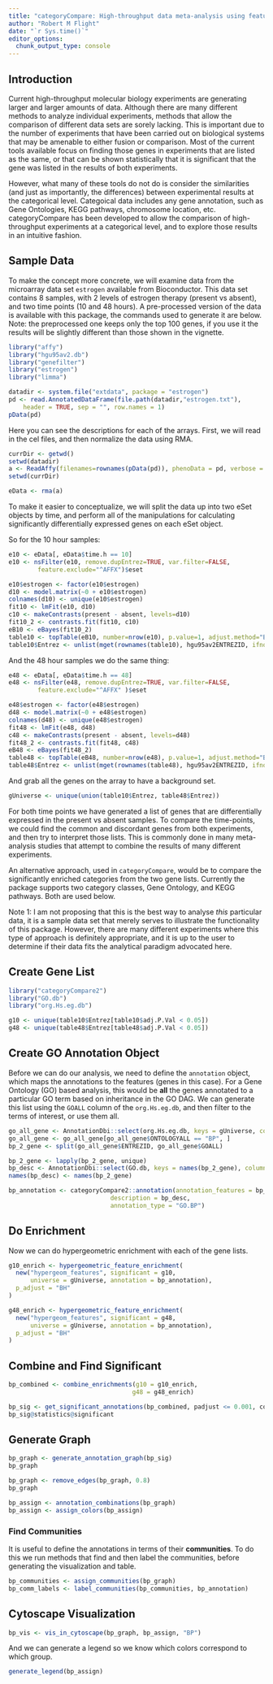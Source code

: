 ```yaml
---
title: "categoryCompare: High-throughput data meta-analysis using feature annotations"
author: "Robert M Flight"
date: "`r Sys.time()`"
editor_options: 
  chunk_output_type: console
---
```



<!--
% \VignetteEngine{knitr}
% \VignetteIndexEntry{categoryCompare: High-throughput data meta-analysis using gene annotations, V2}
% \VignetteDepends{categoryCompare2, GO.db, affy, hgu95av2.db, genefilter, estrogen, limma, Cairo}
% \VignetteKeyword{categoryCompare, meta-analysis, gene ontology, kegg}
% \VignettePackage{categoryCompare2}
-->


## Introduction

Current high-throughput molecular biology experiments are generating larger and larger amounts of data. Although there are many different methods to analyze individual experiments, methods that allow the comparison of different data sets are sorely lacking. This is important due to the number of experiments that have been carried out on biological systems that may be amenable to either fusion or comparison. Most of the current tools available focus on finding those genes in experiments that are listed as the same, or that can be shown statistically that it is significant that the gene was listed in the results of both experiments. 

However, what many of these tools do not do is consider the similarities (and just as importantly, the differences) between experimental results at the categorical level. Categoical data includes any gene annotation, such as Gene Ontologies, KEGG pathways, chromosome location, etc. categoryCompare has been developed to allow the comparison of high-throughput experiments at a categorical level, and to explore those results in an intuitive fashion.

## Sample Data

To make the concept more concrete, we will examine data from the microarray data set `estrogen` available from Bioconductor. This data set contains 8 samples, with 2 levels of estrogen therapy (present vs absent), and two time points (10 and 48 hours). A pre-processed version of the data is available with this package, the commands used to generate it are below. Note: the preprocessed one keeps only the top 100 genes, if you use it the results will be slightly different than those shown in the vignette.

```r
library("affy")
library("hgu95av2.db")
library("genefilter")
library("estrogen")
library("limma")
```

```r
datadir <- system.file("extdata", package = "estrogen")
pd <- read.AnnotatedDataFrame(file.path(datadir,"estrogen.txt"), 
  	header = TRUE, sep = "", row.names = 1)
pData(pd)
```

Here you can see the descriptions for each of the arrays. First, we will read in the cel files, and then normalize the data using RMA.

```r
currDir <- getwd()
setwd(datadir)
a <- ReadAffy(filenames=rownames(pData(pd)), phenoData = pd, verbose = TRUE)
setwd(currDir)
```

```r
eData <- rma(a)
```

To make it easier to conceptualize, we will split the data up into two eSet objects by time, and perform all of the manipulations for calculating significantly differentially expressed genes on each eSet object.

So for the 10 hour samples:

```r
e10 <- eData[, eData$time.h == 10]
e10 <- nsFilter(e10, remove.dupEntrez=TRUE, var.filter=FALSE, 
        feature.exclude="^AFFX")$eset

e10$estrogen <- factor(e10$estrogen)
d10 <- model.matrix(~0 + e10$estrogen)
colnames(d10) <- unique(e10$estrogen)
fit10 <- lmFit(e10, d10)
c10 <- makeContrasts(present - absent, levels=d10)
fit10_2 <- contrasts.fit(fit10, c10)
eB10 <- eBayes(fit10_2)
table10 <- topTable(eB10, number=nrow(e10), p.value=1, adjust.method="BH")
table10$Entrez <- unlist(mget(rownames(table10), hgu95av2ENTREZID, ifnotfound=NA))
```

And the 48 hour samples we do the same thing:

```r
e48 <- eData[, eData$time.h == 48]
e48 <- nsFilter(e48, remove.dupEntrez=TRUE, var.filter=FALSE, 
        feature.exclude="^AFFX" )$eset

e48$estrogen <- factor(e48$estrogen)
d48 <- model.matrix(~0 + e48$estrogen)
colnames(d48) <- unique(e48$estrogen)
fit48 <- lmFit(e48, d48)
c48 <- makeContrasts(present - absent, levels=d48)
fit48_2 <- contrasts.fit(fit48, c48)
eB48 <- eBayes(fit48_2)
table48 <- topTable(eB48, number=nrow(e48), p.value=1, adjust.method="BH")
table48$Entrez <- unlist(mget(rownames(table48), hgu95av2ENTREZID, ifnotfound=NA))
```

And grab all the genes on the array to have a background set.

```r
gUniverse <- unique(union(table10$Entrez, table48$Entrez))
```

For both time points we have generated a list of genes that are differentially expressed in the present vs absent samples. To compare the time-points, we could find the common and discordant genes from both experiments, and then try to interpret those lists. This is commonly done in many meta-analysis studies that attempt to combine the results of many different experiments. 

An alternative approach, used in `categoryCompare`, would be to compare the significantly enriched categories from the two gene lists. Currently the package supports two category classes, Gene Ontology, and KEGG pathways. Both are used below.

Note 1: I am not proposing that this is the best way to analyse *this* particular data, it is a sample data set that merely serves to illustrate the functionality of this package. However, there are many different experiments where this type of approach is definitely appropriate, and it is up to the user to determine if their data fits the analytical paradigm advocated here.

## Create Gene List

```r
library("categoryCompare2")
library("GO.db")
library("org.Hs.eg.db")

g10 <- unique(table10$Entrez[table10$adj.P.Val < 0.05])
g48 <- unique(table48$Entrez[table48$adj.P.Val < 0.05])
```

## Create GO Annotation Object

Before we can do our analysis, we need to define the `annotation` object, which
maps the annotations to the features (genes in this case). For a Gene Ontology (GO) based analysis, this
would be **all** the genes annotated to a particular GO term based on inheritance
in the GO DAG. We can generate this list using the `GOALL` column of the `org.Hs.eg.db`,
and then filter to the terms of interest, or use them all.

```r
go_all_gene <- AnnotationDbi::select(org.Hs.eg.db, keys = gUniverse, columns = c("GOALL", "ONTOLOGYALL"))
go_all_gene <- go_all_gene[go_all_gene$ONTOLOGYALL == "BP", ]
bp_2_gene <- split(go_all_gene$ENTREZID, go_all_gene$GOALL)

bp_2_gene <- lapply(bp_2_gene, unique)
bp_desc <- AnnotationDbi::select(GO.db, keys = names(bp_2_gene), columns = "TERM", keytype = "GOID")$TERM
names(bp_desc) <- names(bp_2_gene)

bp_annotation <- categoryCompare2::annotation(annotation_features = bp_2_gene,
                            description = bp_desc,
                            annotation_type = "GO.BP")
```

## Do Enrichment

Now we can do hypergeometric enrichment with each of the gene lists.

```r
g10_enrich <- hypergeometric_feature_enrichment(
  new("hypergeom_features", significant = g10,
      universe = gUniverse, annotation = bp_annotation),
  p_adjust = "BH"
)

g48_enrich <- hypergeometric_feature_enrichment(
  new("hypergeom_features", significant = g48,
      universe = gUniverse, annotation = bp_annotation),
  p_adjust = "BH"
)
```

## Combine and Find Significant

```r
bp_combined <- combine_enrichments(g10 = g10_enrich,
                                  g48 = g48_enrich)
```

```r
bp_sig <- get_significant_annotations(bp_combined, padjust <= 0.001, counts >= 2)
bp_sig@statistics@significant
```

## Generate Graph

```r
bp_graph <- generate_annotation_graph(bp_sig)
bp_graph

bp_graph <- remove_edges(bp_graph, 0.8)
bp_graph
```

```r
bp_assign <- annotation_combinations(bp_graph)
bp_assign <- assign_colors(bp_assign)
```

### Find Communities

It is useful to define the annotations in terms of their **communities**. To do
this we run methods that find and then label the communities, before generating
the visualization and table.

```r
bp_communities <- assign_communities(bp_graph)
bp_comm_labels <- label_communities(bp_communities, bp_annotation)
```


## Cytoscape Visualization

```r
bp_vis <- vis_in_cytoscape(bp_graph, bp_assign, "BP")
```

And we can generate a legend so we know which colors correspond to which group.

```r
generate_legend(bp_assign)
```

